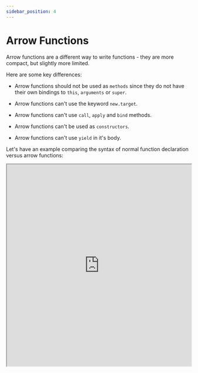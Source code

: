 ```yaml
---
sidebar_position: 4
---
```




# Arrow Functions

Arrow functions are a different way to write functions - they are more compact, but slightly more limited.

Here are some key differences:


- Arrow functions should not be used as `methods` since they do not have their own bindings to `this`, `arguments` or `super`.

- Arrow functions can't use the keyword `new.target`. 

- Arrow functions can't use `call`, `apply` and `bind` methods. 

- Arrow functions can't be used as `constructors`. 

- Arrow functions can't use `yield` in it's body. 


Let's have an example comparing the syntax of normal function declaration versus arrow functions:

<iframe
    src="https://hlab.app/s/docs/arrowf_hbook"
    width="100%"
    height="550px"/>

:::info
When there exists multiple (or 0) arguments, one must wrap the arguments in parentheses.
:::

An important syntax requirement of arrow functions is to wrap the function body if there are more than 1 statements:

<iframe
    src="https://hlab.app/s/docs/afunc2_hbook"
    width="100%"
    height="400px"/>

Overall the steps to creating an arrow function given a function are:

- 1) Remove the word `function` and place arrows between the arguments first body bracket

- 2) Remove the body brackets (unless there's additional lines of processing) and remove the word `return`

- 3) Remove the argument's parantheses (unless theres multiple or none).

:::tip

Arrow functions are important to understand primarily because so many people use them! 

It can be quite confusing to read someone's code if you don't understand arrow functions.

Aside from that, it's compact and useful sometimes.
:::